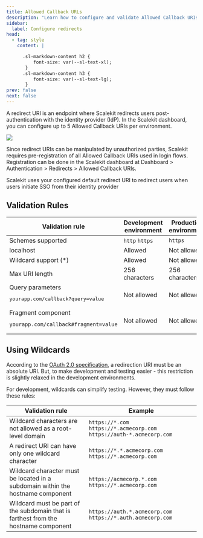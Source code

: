 ```yaml
---
title: Allowed Callback URLs
description: "Learn how to configure and validate Allowed Callback URIs in Scalekit for secure post-authentication flows, including rules for development and production environments."
sidebar:
  label: Configure redirects
head:
  - tag: style
    content: |

      .sl-markdown-content h2 {
          font-size: var(--sl-text-xl);
       }
      .sl-markdown-content h3 {
          font-size: var(--sl-text-lg);
       }
prev: false
next: false
---
```



A redirect URI is an endpoint where Scalekit redirects users post-authentication with the identity provider (IdP). In the Scalekit dashboard, you can configure up to 5 Allowed Callback URIs per environment.

![](@/assets/docs/common/redirects/1-redirects-ui.png)



Since redirect URIs can be manipulated by unauthorized parties, Scalekit requires pre-registration of all Allowed Callback URIs used in login flows. Registration can be done in the Scalekit dashboard at Dashboard > Authentication > Redirects > Allowed Callback URIs.

<Aside type="note" title="IdP-initiated SAML SSO flow">

Scalekit uses your configured default redirect URI to redirect users when users initiate SSO from their identity provider

</Aside>

## Validation Rules

| Validation rule                                                                                                 | Development environment                                                                                                                 | Production environment                         |
| --------------------------------------------------------------------------------------------------------------- | --------------------------------------------------------------------------------------------------------------------------------------- | ---------------------------------------------- |
| Schemes supported                                                                                               | <div style="display: inline-flex; align-items: center; gap: 0.5rem;"><Icon name="approve-check" /> `http` <Icon name="approve-check" /> `https`</div>                                     | <div style="display: inline-flex; align-items: center; gap: 0.5rem;"><Icon name="approve-check" /> `https`</div> |
| localhost                                                                                                       | <div style="display: inline-flex; align-items: center; gap: 0.5rem;"><Icon name="approve-check" /> Allowed</div>                                                                                                                 | <div style="display: inline-flex; align-items: center; gap: 0.5rem;"><Icon name="error" /> Not allowed</div>                       |
| Wildcard support (\*)                                                                                           | <div style="display: inline-flex; align-items: center; gap: 0.5rem;"><Icon name="approve-check" /> Allowed</div> | <div style="display: inline-flex; align-items: center; gap: 0.5rem;"><Icon name="error" /> Not allowed</div>                       |
| Max URI length                                                                                                  | 256 characters                                                                                                                          | 256 characters                                 |
| Query parameters <pre>yourapp.com/callback?query=value</pre>     | <div style="display: inline-flex; align-items: center; gap: 0.5rem;"><Icon name="error" /> Not allowed</div>                                                                                                                | <div style="display: inline-flex; align-items: center; gap: 0.5rem;"><Icon name="error" /> Not allowed</div>                       |
| Fragment component <pre>`yourapp.com/callback#fragment=value`</pre> | <div style="display: inline-flex; align-items: center; gap: 0.5rem;"><Icon name="error" /> Not allowed</div>                                                                                                                | <div style="display: inline-flex; align-items: center; gap: 0.5rem;"><Icon name="error" /> Not allowed</div>                       |

## Using Wildcards

According to the <a href="https://tools.ietf.org/html/rfc6749#section-3.1.2" target="_blank">OAuth 2.0 specification</a>, a redirection URI must be an absolute URI. But, to make development and testing easier - this restriction is slightly relaxed in the development environments.

For development, wildcards can simplify testing. However, they must follow these rules:

| Validation rule                                                                     | Example                                                                                                                                                                                                          |
| ----------------------------------------------------------------------------------- | ---------------------------------------------------------------------------------------------------------------------------------------------------------------------------------------------------------------- |
| Wildcard characters are not allowed as a root-level domain                          | <div style="display: inline-flex; align-items: center; gap: 0.5rem;"><Icon name="error" /> `https://*.com`</div> <div style="display: inline-flex; align-items: center; gap: 0.5rem;"><Icon name="approve-check" /> `https://*.acmecorp.com`</div> <div style="display: inline-flex; align-items: center; gap: 0.5rem;"><Icon name="approve-check" /> `https://auth-*.acmecorp.com`</div> |
| A redirect URI can have only one wildcard character                                 | <div style="display: inline-flex; align-items: center; gap: 0.5rem;"><Icon name="error" /> `https://*.*.acmecorp.com`</div> <div style="display: inline-flex; align-items: center; gap: 0.5rem;"><Icon name="approve-check" /> `https://*.acmecorp.com`</div>                                                                            |
| Wildcard character must be located in a subdomain within the hostname component     | <div style="display: inline-flex; align-items: center; gap: 0.5rem;"><Icon name="error" /> `https://acmecorp.*.com`</div> <div style="display: inline-flex; align-items: center; gap: 0.5rem;"><Icon name="approve-check" /> `https://*.acmecorp.com`</div>                                                                  |
| Wildcard must be part of the subdomain that is farthest from the hostname component | <div style="display: inline-flex; align-items: center; gap: 0.5rem;"><Icon name="error" /> `https://auth.*.acmecorp.com`</div> <div style="display: inline-flex; align-items: center; gap: 0.5rem;"><Icon name="approve-check" /> `https://*.auth.acmecorp.com`</div>                                                        |